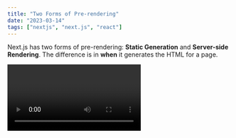 ```yaml
---
title: "Two Forms of Pre-rendering"
date: "2023-03-14"
tags: ["nextjs", "next.js", "react"]
---
```


Next.js has two forms of pre-rendering: **Static Generation** and **Server-side Rendering**. The difference is in **when** it generates the HTML for a page.

<Video id="843nec-IvW0" />

- **Static Generation** is the pre-rendering method that generates the HTML at **build time**. The pre-rendered HTML is then _reused_ on each request.
- **Server-side Rendering** is the pre-rendering method that generates the HTML on **each request**.

Importantly, Next.js lets you **choose** which pre-rendering form to use for each page. You can create a "hybrid" Next.js app by using Static Generation for most pages and using Server-side Rendering for others.
